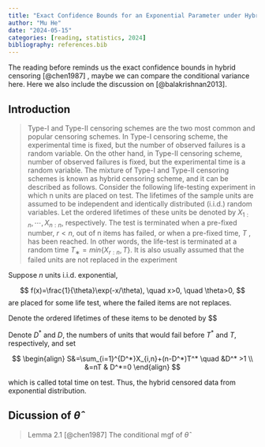 ```yaml
---
title: "Exact Confidence Bounds for an Exponential Parameter under Hybrid Censoring"
author: "Mu He"
date: "2024-05-15"
categories: [reading, statistics, 2024]
bibliography: references.bib
---
```


The reading before reminds us the exact confidence bounds in hybrid censoring [@chen1987] , maybe we can compare the conditional variance here. Here we also include the discussion on [@balakrishnan2013].

## Introduction

> Type-I and Type-II censoring schemes are the two most common and popular censoring schemes. In Type-I censoring scheme, the experimental time is fixed, but the number of observed failures is a random variable. On the other hand, in Type-II censoring scheme, number of observed failures is fixed, but the experimental time is a random variable. The mixture of Type-I and Type-II censoring schemes is known as hybrid censoring scheme, and it can be described as follows.
Consider the following life-testing experiment in which n units are placed on test. The lifetimes of the sample units are assumed to be independent and identically distributed (i.i.d.) random variables. Let the ordered lifetimes of these units be denoted by $X_{1:n}, \cdots , X_{n:n}$, respectively. The test is terminated when a pre-fixed number, $r < n$, out of n items has failed, or when a pre-fixed time, $T$ , has been reached. In other words, the life-test is terminated at a random time $T_∗ = min\{X_{r:n}, T \}$. It is also usually assumed that the failed units are not replaced in the experiment

Suppose $n$ units i.i.d. exponential, 

$$
f(x)=\frac{1}{\theta}\exp(-x/\theta), \quad x>0, \quad \theta>0,
$$
are placed for some life test, where the failed items are not replaces.

Denote the ordered lifetimes of these items to be denoted by $$


Denote $D^*$ and $D$, the numbers of units that would fail before $T^*$ and $T$, respectively, and set

$$
\begin{align}
S&=\sum_{i=1}^{D^*}X_{i,n}+(n-D^*)T^* \quad &D^* >1 \\
&=nT & D^*=0
\end{align}
$$ 

which is called total time on test. Thus, the hybrid censored data from exponential distribution.

## Dicussion of $\hat{\theta}$

> Lemma 2.1 [@chen1987] The conditional mgf of $\hat{\theta}$


